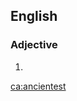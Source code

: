 ==English==

===Adjective===
{{head|en|adjective superlative form}}

# {{en-superlative of|ancient}}

[[ca:ancientest]]